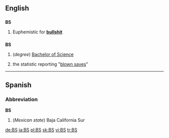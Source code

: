 {{see|bs}}

==English==

==={{abbreviation}}===
'''BS'''

# {{slang}} Euphemistic for '''[[bullshit]]'''

==={{initialism}}===
'''BS'''

# (''degree'') [[Bachelor of Science]] 
# {{baseball}} the statistic reporting "[[blown save]]s"

----

==Spanish==

===Abbreviation===
'''BS'''

# (''Mexican state'') Baja California Sur

[[de:BS]]
[[ja:BS]]
[[pl:BS]]
[[sk:BS]]
[[vi:BS]]
[[tr:BS]]